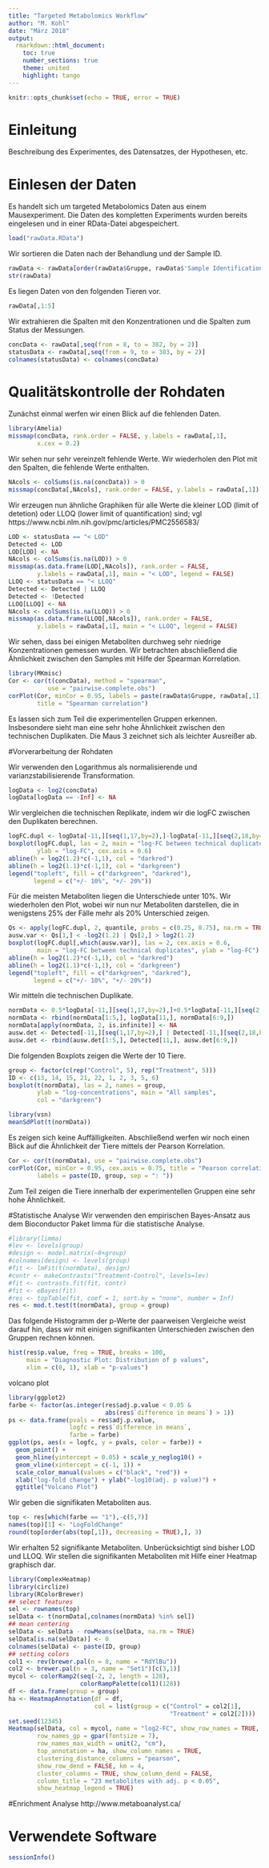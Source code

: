 ---
title: "Targeted Metabolomics Workflow"
author: "M. Kohl"
date: "März 2018"
output:
  rmarkdown::html_document:
    toc: true
    number_sections: true
    theme: united
    highlight: tango
---
```{r setup, include=FALSE}
knitr::opts_chunk$set(echo = TRUE, error = TRUE)
```

# Einleitung

Beschreibung des Experimentes, des Datensatzes, der Hypothesen, etc.

# Einlesen der Daten

Es handelt sich um targeted Metabolomics Daten aus einem Mausexperiment.
Die Daten des kompletten Experiments wurden bereits eingelesen und in einer
RData-Datei abgespeichert. 
```{r}
load("rawData.RData")
```

Wir sortieren die Daten nach der Behandlung und der Sample ID.
```{r}
rawData <- rawData[order(rawData$Gruppe, rawData$'Sample Identification'),]
str(rawData)
```

Es liegen Daten von den folgenden Tieren vor.
```{r}
rawData[,1:5]
```

Wir extrahieren die Spalten mit den Konzentrationen und die Spalten zum Status
der Messungen.
```{r}
concData <- rawData[,seq(from = 8, to = 382, by = 2)]
statusData <- rawData[,seq(from = 9, to = 383, by = 2)]
colnames(statusData) <- colnames(concData)
```

# Qualitätskontrolle der Rohdaten

Zunächst einmal werfen wir einen Blick auf die fehlenden Daten.
```{r, fig.width=10}
library(Amelia)
missmap(concData, rank.order = FALSE, y.labels = rawData[,1], 
        x.cex = 0.2)
```

Wir sehen nur sehr vereinzelt fehlende Werte. Wir wiederholen den Plot mit den
Spalten, die fehlende Werte enthalten.
```{r}
NAcols <- colSums(is.na(concData)) > 0
missmap(concData[,NAcols], rank.order = FALSE, y.labels = rawData[,1])
```

Wir erzeugen nun ähnliche Graphiken für alle Werte die kleiner LOD (limit 
of detetion) oder LLOQ (lower limit of quantification) sind; vgl
https://www.ncbi.nlm.nih.gov/pmc/articles/PMC2556583/

```{r}
LOD <- statusData == "< LOD"
Detected <- LOD
LOD[LOD] <- NA
NAcols <- colSums(is.na(LOD)) > 0
missmap(as.data.frame(LOD[,NAcols]), rank.order = FALSE,
        y.labels = rawData[,1], main = "< LOD", legend = FALSE)
LLOQ <- statusData == "< LLOQ"
Detected <- Detected | LLOQ
Detected <- !Detected
LLOQ[LLOQ] <- NA
NAcols <- colSums(is.na(LLOQ)) > 0
missmap(as.data.frame(LLOQ[,NAcols]), rank.order = FALSE,
        y.labels = rawData[,1], main = "< LLOQ", legend = FALSE)
```

Wir sehen, dass bei einigen Metaboliten durchweg sehr niedrige Konzentrationen
gemessen wurden. Wir betrachten abschließend die Ähnlichkeit zwischen den
Samples mit Hilfe der Spearman Korrelation.

```{r}
library(MKmisc)
Cor <- cor(t(concData), method = "spearman",
           use = "pairwise.complete.obs")
corPlot(Cor, minCor = 0.95, labels = paste(rawData$Gruppe, rawData[,1]),
        title = "Spearman correlation")
```

Es lassen sich zum Teil die experimentellen Gruppen erkennen. Insbesondere sieht
man eine sehr hohe Ähnlichkeit zwischen den technischen Duplikaten. Die Maus 3 zeichnet sich als leichter Ausreißer ab.

#Vorverarbeitung der Rohdaten

Wir verwenden den Logarithmus als normalisierende und varianzstabilisierende
Transformation.
```{r}
logData <- log2(concData)
logData[logData == -Inf] <- NA
```

Wir vergleichen die technischen Replikate, indem wir die logFC zwischen den
Duplikaten berechnen.
```{r}
logFC.dupl <- logData[-11,][seq(1,17,by=2),]-logData[-11,][seq(2,18,by=2),]
boxplot(logFC.dupl, las = 2, main = "log-FC between technical duplicates",
        ylab = "log-FC", cex.axis = 0.6)
abline(h = log2(1.2)*c(-1,1), col = "darkred")
abline(h = log2(1.1)*c(-1,1), col = "darkgreen")
legend("topleft", fill = c("darkgreen", "darkred"),
       legend = c("+/- 10%", "+/- 20%"))
```

Für die meisten Metaboliten liegen die Unterschiede unter 10\%.
Wir wiederholen den Plot, wobei wir nun nur Metaboliten darstellen, die in 
wenigstens 25\% der Fälle mehr als 20\% Unterschied zeigen.
```{r}
Qs <- apply(logFC.dupl, 2, quantile, probs = c(0.25, 0.75), na.rm = TRUE)
ausw.var <- Qs[1,] < -log2(1.2) | Qs[2,] > log2(1.2)
boxplot(logFC.dupl[,which(ausw.var)], las = 2, cex.axis = 0.6,
        main = "log-FC between technical duplicates", ylab = "log-FC")
abline(h = log2(1.2)*c(-1,1), col = "darkred")
abline(h = log2(1.1)*c(-1,1), col = "darkgreen")
legend("topleft", fill = c("darkgreen", "darkred"),
       legend = c("+/- 10%", "+/- 20%"))
```

Wir mitteln die technischen Duplikate.
```{r}
normData <- 0.5*logData[-11,][seq(1,17,by=2),]+0.5*logData[-11,][seq(2,18,by=2),]
normData <- rbind(normData[1:5,], logData[11,], normData[6:9,])
normData[apply(normData, 2, is.infinite)] <- NA
ausw.det <- Detected[-11,][seq(1,17,by=2),] | Detected[-11,][seq(2,18,by=2),]
ausw.det <- rbind(ausw.det[1:5,], Detected[11,], ausw.det[6:9,])
```

Die folgenden Boxplots zeigen die Werte der 10 Tiere.
```{r}
group <- factor(c(rep("Control", 5), rep("Treatment", 5)))
ID <- c(13, 14, 15, 21, 22, 1, 2, 3, 5, 6)
boxplot(t(normData), las = 2, names = group,
        ylab = "log-concentrations", main = "All samples",
        col = "darkgreen")
```

```{r}
library(vsn)
meanSdPlot(t(normData))
```


Es zeigen sich keine Auffälligkeiten.
Abschließend werfen wir noch einen Blick auf die Ähnlichkeit der Tiere mittels
der Pearson Korrelation.
```{r}
Cor <- cor(t(normData), use = "pairwise.complete.obs")
corPlot(Cor, minCor = 0.95, cex.axis = 0.75, title = "Pearson correlation",
        labels = paste(ID, group, sep = ": "))
```

Zum Teil zeigen die Tiere innerhalb der experimentellen Gruppen eine sehr hohe
Ähnlichkeit.

#Statistische Analyse
Wir verwenden den empirischen Bayes-Ansatz aus dem Bioconductor Paket limma
für die statistische Analyse.
```{r}
#library(limma)
#lev <- levels(group)
#design <- model.matrix(~0+group)
#colnames(design) <- levels(group)
#fit <- lmFit(t(normData), design)
#contr <- makeContrasts("Treatment-Control", levels=lev)
#fit <- contrasts.fit(fit, contr)
#fit <- eBayes(fit)
#res <- topTable(fit, coef = 1, sort.by = "none", number = Inf)
res <- mod.t.test(t(normData), group = group)
```

Das folgende Histogramm der p-Werte der paarweisen Vergleiche weist darauf hin, dass wir mit
einigen signifikanten Unterschieden zwischen den Gruppen rechnen können.
```{r}
hist(res$p.value, freq = TRUE, breaks = 100,
     main = "Diagnostic Plot: Distribution of p values",
     xlim = c(0, 1), xlab = "p-values")
```

volcano plot
```{r}
library(ggplot2)
farbe <- factor(as.integer(res$adj.p.value < 0.05 & 
                           abs(res$`difference in means`) > 1))
ps <- data.frame(pvals = res$adj.p.value, 
                 logfc = res$`difference in means`,
                 farbe = farbe)
ggplot(ps, aes(x = logfc, y = pvals, color = farbe)) + 
  geom_point() +
  geom_hline(yintercept = 0.05) + scale_y_neglog10() +
  geom_vline(xintercept = c(-1, 1)) + 
  scale_color_manual(values = c("black", "red")) +
  xlab("log-fold change") + ylab("-log10(adj. p value)") + 
  ggtitle("Volcano Plot")
```


Wir geben die signifikaten Metaboliten aus.
```{r}
top <- res[which(farbe == "1"),-c(5,7)]
names(top)[1] <- "LogFoldChange"
round(top[order(abs(top[,1]), decreasing = TRUE),], 3)
```

Wir erhalten 52 signifikante Metaboliten. Unberücksichtigt sind bisher LOD und
LLOQ. Wir stellen die signifikanten Metaboliten mit Hilfe einer Heatmap 
graphisch dar.

```{r, fig.height=10, fig.width=8}
library(ComplexHeatmap)
library(circlize)
library(RColorBrewer)
## select features
sel <- rownames(top)
selData <- t(normData[,colnames(normData) %in% sel])
## mean centering
selData <- selData - rowMeans(selData, na.rm = TRUE)
selData[is.na(selData)] <- 0
colnames(selData) <- paste(ID, group)
## setting colors
col1 <- rev(brewer.pal(n = 8, name = "RdYlBu"))
col2 <- brewer.pal(n = 3, name = "Set1")[c(3,1)]
mycol <- colorRamp2(seq(-2, 2, length = 128),
                    colorRampPalette(col1)(128))
df <- data.frame(group = group)
ha <- HeatmapAnnotation(df = df,
                        col = list(group = c("Control" = col2[1],
                                             "Treatment" = col2[2])))
set.seed(12345)
Heatmap(selData, col = mycol, name = "log2-FC", show_row_names = TRUE,
        row_names_gp = gpar(fontsize = 7),
        row_names_max_width = unit(2, "cm"),
        top_annotation = ha, show_column_names = TRUE,
        clustering_distance_columns = "pearson",
        show_row_dend = FALSE, km = 4,
        cluster_columns = TRUE, show_column_dend = FALSE,
        column_title = "23 metabolites with adj. p < 0.05",
        show_heatmap_legend = TRUE)
```

#Enrichment Analyse
http://www.metaboanalyst.ca/

# Verwendete Software
```{r}
sessionInfo()
```
